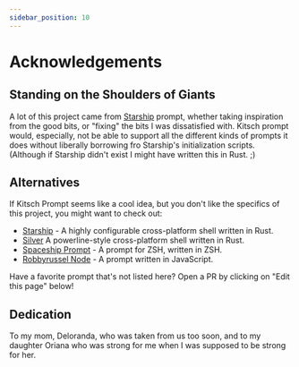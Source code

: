 ```yaml
---
sidebar_position: 10
---
```


# Acknowledgements

## Standing on the Shoulders of Giants

A lot of this project came from [Starship](https://starship.rs/) prompt, whether taking inspiration from the good bits, or "fixing" the bits I was dissatisfied with.  Kitsch prompt would, especially, not be able to support all the different kinds of prompts it does without liberally borrowing fro Starship's initialization scripts.  (Although if Starship didn't exist I might have written this in Rust.  ;)

## Alternatives

If Kitsch Prompt seems like a cool idea, but you don't like the specifics of this project, you might want to check out:

* [Starship](https://starship.rs/) - A highly configurable cross-platform shell written in Rust.
* [Silver](https://github.com/reujab/silver) A powerline-style cross-platform shell written in Rust.
* [Spaceship Prompt](https://github.com/spaceship-prompt/spaceship-prompt) - A prompt for ZSH, written in ZSH.
* [Robbyrussel Node](https://github.com/denysdovhan/robbyrussell-node) - A prompt written in JavaScript.

Have a favorite prompt that's not listed here?  Open a PR by clicking on "Edit this page" below!

## Dedication

To my mom, Deloranda, who was taken from us too soon, and to my daughter Oriana who was strong for me when I was supposed to be strong for her.
